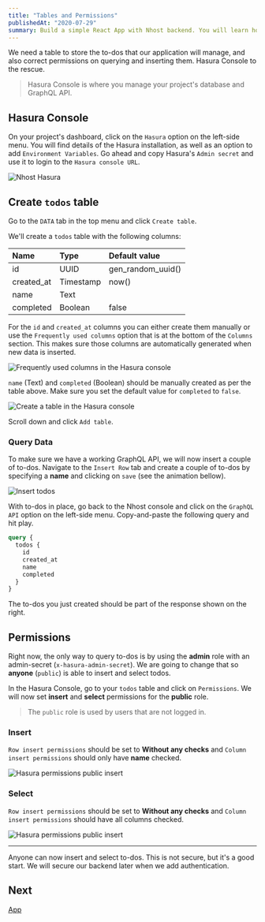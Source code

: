 ```yaml
---
title: "Tables and Permissions"
publishedAt: "2020-07-29"
summary: Build a simple React App with Nhost backend. You will learn how to create tables, CRUD data with GraphQL and use authentication.
---
```


We need a table to store the to-dos that our application will manage, and also correct permissions on querying and inserting them. Hasura Console to the rescue.

> Hasura Console is where you manage your project's database and GraphQL API.

## Hasura Console

On your project's dashboard, click on the `Hasura` option on the left-side menu. You will find details of the Hasura installation, as well as an option to add `Environment Variables`. Go ahead and copy Hasura's `Admin secret` and use it to login to the `Hasura console URL`.

![Nhost Hasura](/images/backend/open-hasura.png)

## Create `todos` table

Go to the `DATA` tab in the top menu and click `Create table`.

We'll create a `todos` table with the following columns:

| Name       | Type      | Default value     |
| :--------- | :-------- | :---------------- |
| id         | UUID      | gen_random_uuid() |
| created_at | Timestamp | now()             |
| name       | Text      |                   |
| completed  | Boolean   | false             |

For the `id` and `created_at` columns you can either create them manually or use the `Frequently used columns` option that is at the bottom of the `Columns` section. This makes sure those columns are automatically generated when new data is inserted. 

![Frequently used columns in the Hasura console](/images/backend/frequently-used-columns.png)

`name` (Text) and `completed` (Boolean) should be manually created as per the table above. Make sure you set the default value for `completed` to `false`.

![Create a table in the Hasura console](/images/backend/create-table.png)

Scroll down and click `Add table`.

### Query Data

To make sure we have a working GraphQL API, we will now insert a couple of to-dos. Navigate to the `Insert Row` tab and create a couple of to-dos by specifying a **name** and clicking on `save` (see the animation bellow).

![Insert todos](/images/backend/insert-todos.gif)

With to-dos in place, go back to the Nhost console and click on the `GraphQL API` option on the left-side menu. Copy-and-paste the following query and hit play.

```graphql
query {
  todos {
    id
    created_at
    name
    completed
  }
}
```

The to-dos you just created should be part of the response shown on the right.

## Permissions

Right now, the only way to query to-dos is by using the **admin** role with an admin-secret (`x-hasura-admin-secret`). We are going to change that so **anyone** (`public`) is able to insert and select todos.

In the Hasura Console, go to your `todos` table and click on `Permissions`. We will now set **insert** and **select** permissions for the **public** role.

> The `public` role is used by users that are not logged in.

### Insert 

`Row insert permissions` should be set to **Without any checks** and `Column insert permissions` should only have **name** checked.

![Hasura permissions public insert](/images/backend/permissions-public-insert.png)

### Select

`Row insert permissions` should be set to **Without any checks** and `Column insert permissions` should have all columns checked.

![Hasura permissions public insert](/images/backend/permissions-public-select.png)

---

Anyone can now insert and select to-dos. This is not secure, but it's a good start. We will secure our backend later when we add authentication.

## Next

[App](/quick-start/app)
